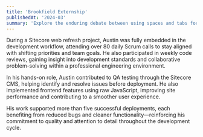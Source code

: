 ```yaml
---
title: 'Brookfield Externship'
publishedAt: '2024-03'
summary: 'Explore the enduring debate between using spaces and tabs for code indentation, and why this choice matters more than you might think.'
---
```


During a Sitecore web refresh project, Austin was fully embedded in the development workflow, attending over 80 daily Scrum calls to stay aligned with shifting priorities and team goals. He also participated in weekly code reviews, gaining insight into development standards and collaborative problem-solving within a professional engineering environment.

In his hands-on role, Austin contributed to QA testing through the Sitecore CMS, helping identify and resolve issues before deployment. He also implemented frontend features using raw JavaScript, improving site performance and contributing to a smoother user experience.

His work supported more than five successful deployments, each benefiting from reduced bugs and cleaner functionality—reinforcing his commitment to quality and attention to detail throughout the development cycle.